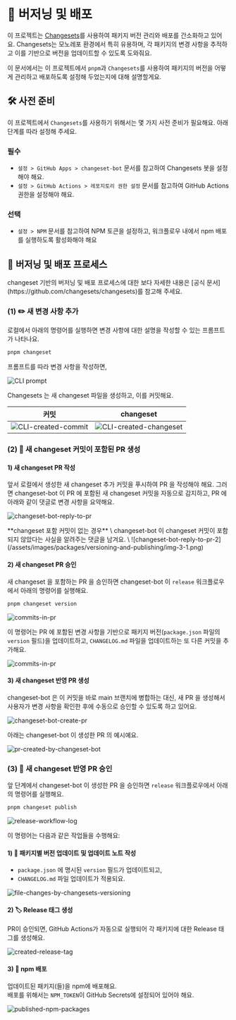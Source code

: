 
# 🦋 버저닝 및 배포

이 프로젝트는 [Changesets](https://github.com/changesets/changesets)를 사용하여 패키지 버전 관리와 배포를 간소화하고 있어요.
Changesets는 모노레포 환경에서 특히 유용하며, 각 패키지의 변경 사항을 추적하고 이를 기반으로 버전을 업데이트할 수 있도록 도와줘요.

이 문서에서는 이 프로젝트에서 `pnpm`과 `Changesets`를 사용하여 패키지의 버전을 어떻게 관리하고 배포하도록 설정해 두었는지에 대해 설명할게요.

## 🛠️ 사전 준비

이 프로젝트에서 `Changesets`를 사용하기 위해서는 몇 가지 사전 준비가 필요해요. 아래 단계를 따라 설정해 주세요.

### 필수

- <LocalizedLink href="/setup/github-apps/changeset-bot">`설정 > GitHub Apps > changeset-bot`</LocalizedLink> 문서를 참고하여 Changesets 봇을 설정해야 해요.
- <LocalizedLink href="/setup/github-actions/gh-actions-permission">`설정 > GitHub Actions > 레포지토리 권한 설정`</LocalizedLink> 문서를 참고하여 GitHub Actions 권한을 설정해야 해요.

### 선택

- <LocalizedLink href="/setup/npm">`설정 > NPM`</LocalizedLink> 문서를 참고하여 NPM 토큰을 설정하고, 워크플로우 내에서 npm 배포를 실행하도록 활성화해야 해요

## 🔄 버저닝 및 배포 프로세스

<Callout type="info">
  changeset 기반의 버저닝 및 배포 프로세스에 대한 보다 자세한 내용은 [공식 문서](https://github.com/changesets/changesets)를 참고해 주세요.
</Callout>

### (1) ✏️ 새 변경 사항 추가

로컬에서 아래의 명령어를 실행하면 변경 사항에 대한 설명을 작성할 수 있는 프롬프트가 나타나요.

```bash
pnpm changeset
```

프롬프트를 따라 변경 사항을 작성하면,

![CLI prompt](/assets/images/packages/versioning-and-publishing/img-1.png)

Changesets 는 새 changeset 파일을 생성하고, 이를 커밋해요.

|커밋|changeset|
|-|-|
|![CLI-created-commit](/assets/images/packages/versioning-and-publishing/img-2.png)|![CLI-created-changeset](/assets/images/packages/versioning-and-publishing/img-2-1.png)|

### (2) 🦋 새 changeset 커밋이 포함된 PR 생성

#### 1) 새 changeset PR 작성

앞서 로컬에서 생성한 새 changeset 추가 커밋을 푸시하여 PR 을 작성해야 해요.
그러면 changeset-bot 이 PR 에 포함된 새 changeset 커밋을 자동으로 감지하고,
PR 에 아래와 같이 댓글로 변경 사항을 요약해요.

![changeset-bot-reply-to-pr](/assets/images/packages/versioning-and-publishing/img-3.png)

<Callout type="info">
  **changeset 포함 커밋이 없는 경우** \
  changeset-bot 이 changeset 커밋이 포함되지 않았다는 사실을 알려주는 댓글을 남겨요. \
  ![changeset-bot-reply-to-pr-2](/assets/images/packages/versioning-and-publishing/img-3-1.png)
</Callout>

#### 2) 새 changeset PR 승인

새 changeset 을 포함하는 PR 을 승인하면 changeset-bot 이 `release` 워크플로우에서 아래의 명령어를 실행해요.

```bash
pnpm changeset version
```

![commits-in-pr](/assets/images/packages/versioning-and-publishing/img-4.png)

이 명령어는 PR 에 포함된 변경 사항을 기반으로 패키지 버전(`package.json` 파일의 `version` 필드)을 업데이트하고, `CHANGELOG.md` 파일을 업데이트하는 또 다른 커밋을 추가해요.

![commits-in-pr](/assets/images/packages/versioning-and-publishing/img-5.png)

#### 3) 새 changeset 반영 PR 생성

changeset-bot 은 이 커밋을 바로 main 브랜치에 병합하는 대신, 새 PR 을 생성해서 사용자가 변경 사항을 확인한 후에 수동으로 승인할 수 있도록 하고 있어요.

![changeset-bot-create-pr](/assets/images/packages/versioning-and-publishing/img-6.png)

아래는 changeset-bot 이 생성한 PR 의 예시예요.

![pr-created-by-changeset-bot](/assets/images/packages/versioning-and-publishing/img-7.png)

### (3) 🦋 새 changeset 반영 PR 승인

앞 단계에서 changeset-bot 이 생성한 PR 을 승인하면 `release` 워크플로우에서 아래의 명령어를 실행해요.

```bash
pnpm changeset publish
```

![release-workflow-log](/assets/images/packages/versioning-and-publishing/img-8.png)

이 명령어는 다음과 같은 작업들을 수행해요:

#### 1) 📝 패키지별 버전 업데이트 및 업데이트 노트 작성

- `package.json` 에 명시된 `version` 필드가 업데이트되고,
- `CHANGELOG.md` 파일 업데이트가 적용되요.

![file-changes-by-changesets-versioning](/assets/images/packages/versioning-and-publishing/img-9.png)

#### 2) 🏷 Release 태그 생성

PR이 승인되면, GitHub Actions가 자동으로 실행되어 각 패키지에 대한 Release 태그를 생성해요.

![created-release-tag](/assets/images/packages/versioning-and-publishing/img-10.png)

#### 3) 🚀 npm 배포

업데이트된 패키지(들)을 npm에 배포해요. \
배포를 위해서는 `NPM_TOKEN`이 GitHub Secrets에 설정되어 있어야 해요.

![published-npm-packages](/assets/images/packages/versioning-and-publishing/img-11.png)
